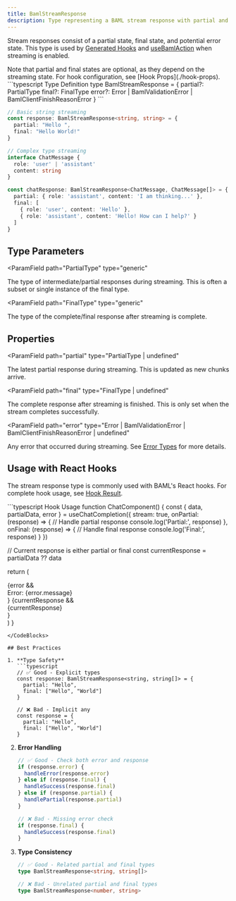 ```yaml
---
title: BamlStreamResponse
description: Type representing a BAML stream response with partial and final states
---
```


Stream responses consist of a partial state, final state, and potential error state. This type is used by [Generated Hooks](./generated-hooks) and [useBamlAction](./use-baml-action) when streaming is enabled.

<Warning>
  Note that partial and final states are optional, as they depend on the streaming state. For hook configuration, see [Hook Props](./hook-props).
</Warning>

<CodeBlocks>
```typescript Type Definition
type BamlStreamResponse<PartialType, FinalType> = {
  partial?: PartialType
  final?: FinalType
  error?: Error | BamlValidationError | BamlClientFinishReasonError
}
```

```typescript Example Usage
// Basic string streaming
const response: BamlStreamResponse<string, string> = {
  partial: "Hello ",
  final: "Hello World!"
}

// Complex type streaming
interface ChatMessage {
  role: 'user' | 'assistant'
  content: string
}

const chatResponse: BamlStreamResponse<ChatMessage, ChatMessage[]> = {
  partial: { role: 'assistant', content: 'I am thinking...' },
  final: [
    { role: 'user', content: 'Hello' },
    { role: 'assistant', content: 'Hello! How can I help?' }
  ]
}
```
</CodeBlocks>

## Type Parameters

<ParamField
  path="PartialType"
  type="generic"
>
  The type of intermediate/partial responses during streaming. This is often a subset or single instance of the final type.
</ParamField>

<ParamField
  path="FinalType"
  type="generic"
>
  The type of the complete/final response after streaming is complete.
</ParamField>

## Properties

<ParamField
  path="partial"
  type="PartialType | undefined"
>
  The latest partial response during streaming. This is updated as new chunks arrive.
</ParamField>

<ParamField
  path="final"
  type="FinalType | undefined"
>
  The complete response after streaming is finished. This is only set when the stream completes successfully.
</ParamField>

<ParamField
  path="error"
  type="Error | BamlValidationError | BamlClientFinishReasonError | undefined"
>
  Any error that occurred during streaming. See [Error Types](./error-types) for more details.
</ParamField>

## Usage with React Hooks

The stream response type is commonly used with BAML's React hooks. For complete hook usage, see [Hook Result](./hook-result).

<CodeBlocks>
```typescript Hook Usage
function ChatComponent() {
  const { data, partialData, error } = useChatCompletion({
    stream: true,
    onPartial: (response) => {
      // Handle partial response
      console.log('Partial:', response)
    },
    onFinal: (response) => {
      // Handle final response
      console.log('Final:', response)
    }
  })

  // Current response is either partial or final
  const currentResponse = partialData ?? data

  return (
    <div>
      {error && <div>Error: {error.message}</div>}
      {currentResponse && <div>{currentResponse}</div>}
    </div>
  )
}
```
</CodeBlocks>

## Best Practices

1. **Type Safety**
   ```typescript
   // ✅ Good - Explicit types
   const response: BamlStreamResponse<string, string[]> = {
     partial: "Hello",
     final: ["Hello", "World"]
   }

   // ❌ Bad - Implicit any
   const response = {
     partial: "Hello",
     final: ["Hello", "World"]
   }
   ```

2. **Error Handling**
   ```typescript
   // ✅ Good - Check both error and response
   if (response.error) {
     handleError(response.error)
   } else if (response.final) {
     handleSuccess(response.final)
   } else if (response.partial) {
     handlePartial(response.partial)
   }

   // ❌ Bad - Missing error check
   if (response.final) {
     handleSuccess(response.final)
   }
   ```

3. **Type Consistency**
   ```typescript
   // ✅ Good - Related partial and final types
   type BamlStreamResponse<string, string[]>

   // ❌ Bad - Unrelated partial and final types
   type BamlStreamResponse<number, string>
